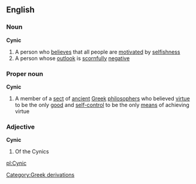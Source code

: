 ==English==
===Noun===
'''Cynic'''
#A person who [[believe]]s that all people are [[motivate]]d by [[selfishness]]
#A person whose [[outlook]] is [[scornfull]]y [[negative]]
===Proper noun===
{{wikipedia}}
'''Cynic'''
#A member of a [[sect]] of [[ancient]] [[Greek]] [[philosopher]]s who believed [[virtue]] to be the only [[good]] and [[self-control]] to be the only [[means]] of achieving virtue
===Adjective===
'''Cynic'''
#Of the Cynics
[[Category:Greek derivations]]

[[pl:Cynic]]